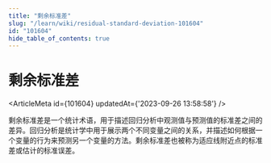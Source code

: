 ```yaml
---
title: "剩余标准差"
slug: "/learn/wiki/residual-standard-deviation-101604"
id: "101604"
hide_table_of_contents: true
---
```



# 剩余标准差

<ArticleMeta id={101604} updatedAt={'2023-09-26 13:58:58'} />
<div className='border-solid border-b border-t-0 my-4 border-[var(--ifm-color-gray-300)]' />

剩余标准差是一个统计术语，用于描述回归分析中观测值与预测值的标准差之间的差异。回归分析是统计学中用于展示两个不同变量之间的关系，并描述如何根据一个变量的行为来预测另一个变量的方法。剩余标准差也被称为适应线附近点的标准差或估计的标准误差。
